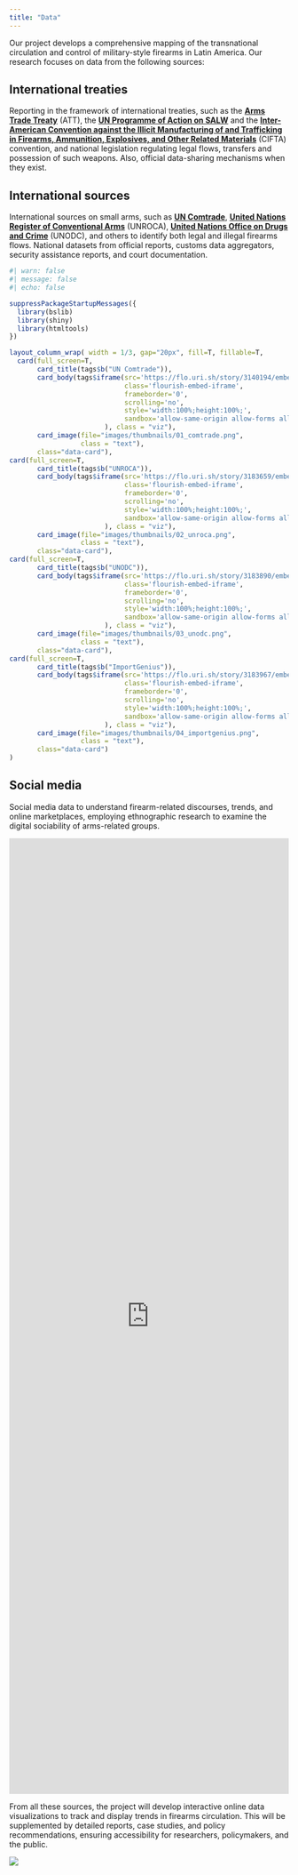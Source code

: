 ```yaml
---
title: "Data"
---
```


Our project develops a comprehensive mapping of the transnational circulation and control of military-style firearms in Latin America. Our research focuses on data from the following sources:

## International treaties

Reporting in the framework of international treaties, such as the [**Arms Trade Treaty**](https://thearmstradetreaty.org/){target="_blank"} (ATT), the [**UN Programme of Action on SALW**](https://disarmament.unoda.org/convarms/salw/programme-of-action/){target="_blank"} and the [**Inter-American Convention against the Illicit Manufacturing of and Trafficking in Firearms, Ammunition, Explosives, and Other Related Materials**](https://www.oas.org/ext/en/security/cifta){target="_blank"} (CIFTA) convention, and national legislation regulating legal flows, transfers and possession of such weapons. Also, official data-sharing mechanisms when they exist.

## International sources

International sources on small arms, such as [**UN Comtrade**](https://comtradeplus.un.org/){target="_blank"}, [**United Nations Register of Conventional Arms**](https://www.unroca.org/){target="_blank"} (UNROCA), [**United Nations Office on Drugs and Crime**](https://www.unodc.org/){target="_blank"} (UNODC), and others to identify both legal and illegal firearms flows. National datasets from official reports, customs data aggregators, security assistance reports, and court documentation.

```r
#| warn: false
#| message: false
#| echo: false

suppressPackageStartupMessages({
  library(bslib)
  library(shiny)
  library(htmltools)
})

layout_column_wrap( width = 1/3, gap="20px", fill=T, fillable=T,
  card(full_screen=T,
       card_title(tags$b("UN Comtrade")),
       card_body(tags$iframe(src='https://flo.uri.sh/story/3140194/embed',
                             class='flourish-embed-iframe', 
                             frameborder='0', 
                             scrolling='no', 
                             style='width:100%;height:100%;',
                             sandbox='allow-same-origin allow-forms allow-scripts allow-downloads allow-popups allow-popups-to-escape-sandbox allow-top-navigation-by-user-activation'
                        ), class = "viz"),
       card_image(file="images/thumbnails/01_comtrade.png", 
                  class = "text"), 
       class="data-card"),
card(full_screen=T,
       card_title(tags$b("UNROCA")),
       card_body(tags$iframe(src='https://flo.uri.sh/story/3183659/embed',
                             class='flourish-embed-iframe', 
                             frameborder='0', 
                             scrolling='no', 
                             style='width:100%;height:100%;',
                             sandbox='allow-same-origin allow-forms allow-scripts allow-downloads allow-popups allow-popups-to-escape-sandbox allow-top-navigation-by-user-activation'
                        ), class = "viz"),
       card_image(file="images/thumbnails/02_unroca.png", 
                  class = "text"), 
       class="data-card"),
card(full_screen=T,
       card_title(tags$b("UNODC")),
       card_body(tags$iframe(src='https://flo.uri.sh/story/3183890/embed',
                             class='flourish-embed-iframe', 
                             frameborder='0', 
                             scrolling='no', 
                             style='width:100%;height:100%;',
                             sandbox='allow-same-origin allow-forms allow-scripts allow-downloads allow-popups allow-popups-to-escape-sandbox allow-top-navigation-by-user-activation'
                        ), class = "viz"),
       card_image(file="images/thumbnails/03_unodc.png", 
                  class = "text"), 
       class="data-card"),
card(full_screen=T,
       card_title(tags$b("ImportGenius")),
       card_body(tags$iframe(src='https://flo.uri.sh/story/3183967/embed',
                             class='flourish-embed-iframe', 
                             frameborder='0', 
                             scrolling='no', 
                             style='width:100%;height:100%;',
                             sandbox='allow-same-origin allow-forms allow-scripts allow-downloads allow-popups allow-popups-to-escape-sandbox allow-top-navigation-by-user-activation'
                        ), class = "viz"),
       card_image(file="images/thumbnails/04_importgenius.png", 
                  class = "text"), 
       class="data-card")
)
```

## Social media

Social media data to understand firearm-related discourses, trends, and online marketplaces, employing ethnographic research to examine the digital sociability of arms-related groups.

```{=html}
<iframe src='https://flo.uri.sh/visualisation/23229453/embed' title='Instagram content' class='flourish-embed-iframe' frameborder='0' scrolling='no' style='width:100%;height:43vh;background:background-color:rgba(0, 0, 0, 0.5);' sandbox='allow-same-origin allow-forms allow-scripts allow-downloads allow-popups allow-popups-to-escape-sandbox allow-top-navigation-by-user-activation'></iframe>
```

From all these sources, the project will develop interactive online data visualizations to track and display trends in firearms circulation. This will be supplemented by detailed reports, case studies, and policy recommendations, ensuring accessibility for researchers, policymakers, and the public.

![](images/ChatGPT%20Image%20Jun%206,%202025,%2003_51_19%20PM.png){.img-background}
